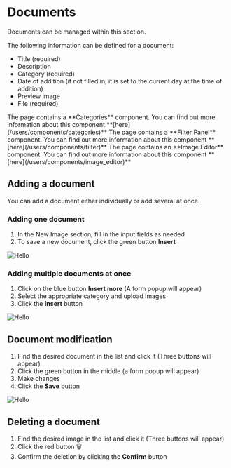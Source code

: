 
# Documents

Documents can be managed within this section.

The following information can be defined for a document:

- Title (required)
- Description
- Category (required)
- Date of addition (if not filled in, it is set to the current day at the time of addition)
- Preview image
- File (required)

<Callout type="info" emoji="💡">
   The page contains a **Categories** component. You can find out more information about this component **[here](/users/components/categories)**
</Callout>

<Callout type="info" emoji="💡">
   The page contains a **Filter Panel** component. You can find out more information about this component **[here](/users/components/filter)**
</Callout>

<Callout type="info" emoji="💡">
   The page contains an **Image Editor** component. You can find out more information about this component **[here](/users/components/image_editor)**
</Callout>

## Adding a document

You can add a document either individually or add several at once.

### Adding one document

1. In the New Image section, fill in the input fields as needed
2. To save a new document, click the green button **Insert**

![Hello](/images/documents-single-form.PNG)

### Adding multiple documents at once

1. Click on the blue button **Insert more** (A form popup will appear)
2. Select the appropriate category and upload images
3. Click the **Insert** button

![Hello](/images/documents-multiple-form.PNG)

## Document modification

1. Find the desired document in the list and click it (Three buttons will appear)
2. Click the green button in the middle (a form popup will appear)
3. Make changes
4. Click the **Save** button

![Hello](/images/documents-document.PNG)

## Deleting a document

1. Find the desired image in the list and click it (Three buttons will appear)
2. Click the red button 🗑
3. Confirm the deletion by clicking the **Confirm** button